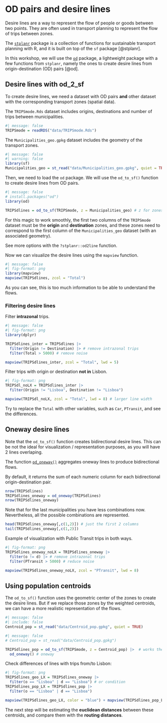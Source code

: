 # OD pairs and desire lines

Desire lines are a way to represent the flow of people or goods between two points.
They are often used in transport planning to represent the flow of trips between zones.

The [`stplanr`](https://docs.ropensci.org/stplanr/index.html) package is a collection of functions for sustainable transport planning with R, and it is built on top of the `sf` package [@stplanr].

In this workshop, we will use the [`od`](https://itsleeds.github.io/od/) package, a lightweight package with a few functions from `stplanr`, namely the ones to create desire lines from origin-destination (OD) pairs [@od].

## Desire lines with od_2_sf

To create desire lines, we need a dataset with OD pairs **and** other dataset with the corresponding transport zones (spatial data).

The `TRIPSmode.Rds` dataset includes origins, destinations and number of trips between municipalities.

```r
#| message: false
TRIPSmode = readRDS("data/TRIPSmode.Rds")
```

The `Municipalities_geo.gpkg` dataset includes the geometry of the transport zones.

```r
#| message: false
#| warning: false
library(sf)
Municipalities_geo = st_read("data/Municipalities_geo.gpkg", quiet = TRUE) # supress mesage
```

Then, we need to load the `od` package.
We will use the `od_to_sf()` function to create desire lines from OD pairs.

```r
#| message: false
# install.packages("od")
library(od)

TRIPSdlines = od_to_sf(TRIPSmode, z = Municipalities_geo) # z for zones
```

For this magic to work smoothly, the first two columns of the `TRIPSmode` dataset must be the **origin** and **destination** zones, and these zones need to correspond to the first column of the `Municipalities_geo` dataset (with an associated geometry).

::: {.callout-tip appearance="simple" icon="false"}
See more options with the `?stplanr::od2line` function.
:::

Now we can visualize the desire lines using the `mapview` function.

```r
#| message: false
#| fig-format: png
library(mapview)
mapview(TRIPSdlines, zcol = "Total")
```

As you can see, this is too much information to be able to understand the flows.

### Filtering desire lines

Filter **intrazonal** trips.

```r
#| message: false
#| fig-format: png
library(dplyr)

TRIPSdlines_inter = TRIPSdlines |> 
  filter(Origin != Destination) |> # remove intrazonal trips
  filter(Total > 5000) # remove noise

mapview(TRIPSdlines_inter, zcol = "Total", lwd = 5)
```

Filter trips with origin or destination **not in** Lisbon.

```r
#| fig-format: png
TRIPSdl_noLX = TRIPSdlines_inter |> 
  filter(Origin != "Lisboa", Destination != "Lisboa")

mapview(TRIPSdl_noLX, zcol = "Total", lwd = 8) # larger line width
```

Try to replace the `Total` with other variables, such as `Car`, `PTransit`, and see the differences.

## Oneway desire lines

Note that the `od_to_sf()` function creates bidirectional desire lines.
This can be not the ideal for visualization / representation purposes, as you will have 2 lines overlaping.

The function [`od_oneway()`](https://itsleeds.github.io/od/reference/od_oneway.html) aggregates oneway lines to produce bidirectional flows.

By default, it returns the sum of each numeric column for each bidirectional origin-destination pair.

```r
nrow(TRIPSdlines)
TRIPSdlines_oneway = od_oneway(TRIPSdlines)
nrow(TRIPSdlines_oneway)
```

Note that for the last municipalities you have less combinations now.
Nevertheless, all the possible combinations are represented.

```r
head(TRIPSdlines_oneway[,c(1,2)]) # just the first 2 columns
tail(TRIPSdlines_oneway[,c(1,2)])
```

Example of visualization with Public Transit trips in both ways.

```r
#| fig-format: png
TRIPSdlines_oneway_noLX = TRIPSdlines_oneway |> 
  filter(o != d) |> # remove intrazonal trips
  filter(PTransit > 5000) # reduce noise

mapview(TRIPSdlines_oneway_noLX, zcol = "PTransit", lwd = 8)
```

## Using population centroids

The `od_to_sf()` function uses the geometric center of the zones to create the desire lines.
But if we replace those zones by the weighted centroids, we can have a more realistic representation of the flows.

```r
#| message: false
#| include: false
Centroid_pop = st_read("data/Centroid_pop.gpkg", quiet = TRUE)
```

```r
#| message: false
# Centroid_pop = st_read("data/Centroid_pop.gpkg")

TRIPSdlines_pop = od_to_sf(TRIPSmode, z = Centroid_pop) |>  # works the same way
  od_oneway() # oneway
```

Check differences of lines with trips from/to Lisbon:

```r
#| fig-format: png
TRIPSdlines_geo_LX = TRIPSdlines_oneway |> 
  filter(o == "Lisboa" | d == "Lisboa") # or condition
TRIPSdlines_pop_LX = TRIPSdlines_pop |> 
  filter(o == "Lisboa" | d == "Lisboa")

mapview(TRIPSdlines_geo_LX, color = "blue") + mapview(TRIPSdlines_pop_LX, color = "red")
```

<!-- ## Desire lines with line width for number of trips -->

<!-- ```{r} -->

<!-- plot(TRIPSdlines_oneway_noLX$geometry, lwd = TRIPSdlines_pop_noLX$Total / 20000) -->

<!-- ``` -->

<!-- Altough mapview is great for a quick visualization, it is not that easy to customize the line width. -->

<!-- tmap is a great alternative for this, altough mote complex. -->

<!-- ```{r} -->

<!-- library(tmap) -->

<!-- tmap_mode("view") -->

<!-- LINES = TRIPSdlines_oneway |> -->

<!--              filter(Total >= 5000) |> -->

<!--              filter(o != "Lisboa", d != "Lisboa") |>  -->

<!--              filter(o != d) -->

<!-- tm_shape(Municipalities_geo) + -->

<!--   tm_borders(col = "grey") + -->

<!--   tm_shape(LINES) + -->

<!--   tm_lines("Total",  -->

<!--            # palette = viridis::magma(n = 4, direction = -1), -->

<!--            # breaks = c(5000, 10000, 20000, 50000, 80000), -->

<!--            # lwd = "Total", -->

<!--            # scale = 30, -->

<!--            title.col = "Intermumicipal trips, without Lisbon") + -->

<!--   tm_shape(Centroid_pop) + -->

<!--   tm_text("group", size = 0.8, col = "gray25") -->

<!-- ``` -->

<!-- ## OD Jittering -->

<!-- Other option would be using the OD jittering approach [@Lovelace2022], but this is not the focus of this tutorial. -->

<!-- ![Conversion of OD data to geographic desire lines using population weighted centroids for origins and destinations (A) and jittered results. Source: @Lovelace2022](images/clipboard-1233322223.png) -->

<!-- ```{r} -->

<!-- #| eval: false -->

<!-- TRIPSjitter = od_jitter(TRIPSmode, z = Municipalities_geo) -->

<!-- plot(TRIPSdlines$geometry, col = "red", lwd = 2) -->

<!-- plot(TRIPSjitter$geometry, add = TRUE) -->

<!-- ``` -->

The next step will be estimating the **euclidean distances** between these centroids, and compare them with the **routing distances**.
